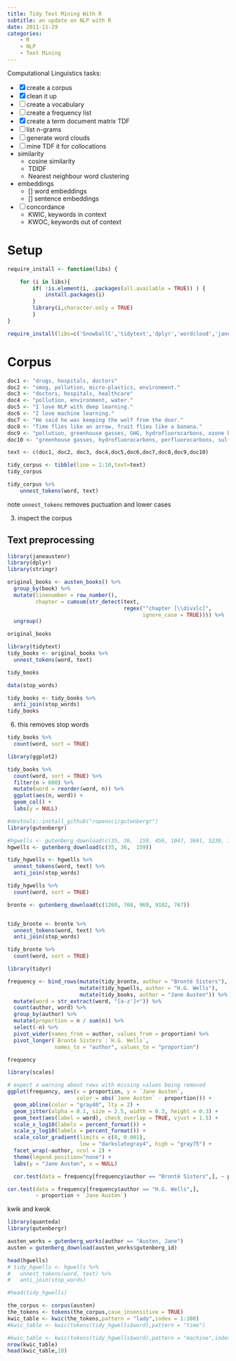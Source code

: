 ```yaml
---
title: Tidy Text Mining With R
subtitle: an update on NLP with R
date: 2011-11-29
categories:
    - R
    - NLP
    - Text Mining
---
```


Computational Linguistics tasks:

-   [x] create a corpus
-   [x] clean it up
-   [ ] create a vocabulary
-   [ ] create a frequency list
-   [x] create a term document matrix TDF
-   [ ] list n-grams
-   [ ] generate word clouds
-   [ ] mine TDF it for collocations\
-   similarity
    -   cosine similarity
    -   TDIDF
    -   Nearest neighbour word clustering
-   embeddings
    -   \[\] word embeddings
    -   \[\] sentence embeddings
-   [ ] concordance
    -   KWIC, keywords in context
    -   KWOC, keywords out of context

# Setup

```r
require_install <- function(libs) {

    for (i in libs){
        if( !is.element(i, .packages(all.available = TRUE)) ) {
            install.packages(i)
        }
        library(i,character.only = TRUE)
        }
}

require_install(libs=c('SnowballC','tidytext','dplyr','wordcloud','janeaustenr','gutenbergr','quanteda'))
```

# Corpus

```r
doc1 <- "drugs, hospitals, doctors"
doc2 <- "smog, pollution, micro-plastics, environment."
doc3 <- "doctors, hospitals, healthcare"
doc4 <- "pollution, environment, water."
doc5 <- "I love NLP with deep learning."
doc6 <- "I love machine learning."
doc7 <- "He said he was keeping the wolf from the door."
doc8 <- "Time flies like an arrow, fruit flies like a banana."
doc9 <- "pollution, greenhouse gasses, GHG, hydrofluorocarbons, ozone hole, global warming. Montreal Protocol."
doc10 <- "greenhouse gasses, hydrofluorocarbons, perfluorocarbons, sulfur hexafluoride, carbon dioxide, carbon monoxide, CO2, hydrofluorocarbons, methane, nitrous oxide."

text <- c(doc1, doc2, doc3, doc4,doc5,doc6,doc7,doc8,doc9,doc10)

tidy_corpus <- tibble(line = 1:10,text=text)   
tidy_corpus
```

```r
tidy_corpus %>% 
    unnest_tokens(word, text)
```

note `unnest_tokens` removes puctuation and lower cases

3.  inspect the corpus

## Text preprocessing

```r
library(janeaustenr)
library(dplyr)
library(stringr)

original_books <- austen_books() %>%
  group_by(book) %>%
  mutate(linenumber = row_number(),
         chapter = cumsum(str_detect(text, 
                                     regex("^chapter [\\divxlc]",
                                           ignore_case = TRUE)))) %>%
  ungroup()

original_books

library(tidytext)
tidy_books <- original_books %>%
  unnest_tokens(word, text)

tidy_books
```

```r
data(stop_words)

tidy_books <- tidy_books %>%
  anti_join(stop_words)
tidy_books
```

6.  this removes stop words

```r
tidy_books %>%
  count(word, sort = TRUE) 
```

```r
library(ggplot2)

tidy_books %>%
  count(word, sort = TRUE) %>%
  filter(n > 600) %>%
  mutate(word = reorder(word, n)) %>%
  ggplot(aes(n, word)) +
  geom_col() +
  labs(y = NULL)
```

```r
#devtools::install_github("ropensci/gutenbergr")
library(gutenbergr)

#hgwells <- gutenberg_download(c(35, 36,  159, 456, 1047, 3691, 5230, 11870, 12163, 23218, 28218, 35461,39585))
hgwells <- gutenberg_download(c(35, 36,  159))

```

```r
tidy_hgwells <- hgwells %>%
  unnest_tokens(word, text) %>%
  anti_join(stop_words)
```

```r
tidy_hgwells %>%
  count(word, sort = TRUE)
```

```r
bronte <- gutenberg_download(c(1260, 768, 969, 9182, 767))


tidy_bronte <- bronte %>%
  unnest_tokens(word, text) %>%
  anti_join(stop_words)

tidy_bronte %>%
  count(word, sort = TRUE)
```

```r
library(tidyr)

frequency <- bind_rows(mutate(tidy_bronte, author = "Brontë Sisters"),
                       mutate(tidy_hgwells, author = "H.G. Wells"), 
                       mutate(tidy_books, author = "Jane Austen")) %>% 
  mutate(word = str_extract(word, "[a-z']+")) %>%
  count(author, word) %>%
  group_by(author) %>%
  mutate(proportion = n / sum(n)) %>% 
  select(-n) %>% 
  pivot_wider(names_from = author, values_from = proportion) %>%
  pivot_longer(`Brontë Sisters`:`H.G. Wells`,
               names_to = "author", values_to = "proportion")

frequency
```

```r
library(scales)

# expect a warning about rows with missing values being removed
ggplot(frequency, aes(x = proportion, y = `Jane Austen`, 
                      color = abs(`Jane Austen` - proportion))) +
  geom_abline(color = "gray40", lty = 2) +
  geom_jitter(alpha = 0.1, size = 2.5, width = 0.3, height = 0.3) +
  geom_text(aes(label = word), check_overlap = TRUE, vjust = 1.5) +
  scale_x_log10(labels = percent_format()) +
  scale_y_log10(labels = percent_format()) +
  scale_color_gradient(limits = c(0, 0.001), 
                       low = "darkslategray4", high = "gray75") +
  facet_wrap(~author, ncol = 2) +
  theme(legend.position="none") +
  labs(y = "Jane Austen", x = NULL)
```

```r
  cor.test(data = frequency[frequency$author == "Brontë Sisters",], ~ proportion + `Jane Austen`)
```

```r
cor.test(data = frequency[frequency$author == "H.G. Wells",], 
         ~ proportion + `Jane Austen`)
```

kwik and kwok

```r
library(quanteda)
library(gutenbergr)

austen_works = gutenberg_works(author == "Austen, Jane")
austen = gutenberg_download(austen_works$gutenberg_id)

head(hgwells)
# tidy_hgwells <- hgwells %>%
#   unnest_tokens(word, text) %>%
#   anti_join(stop_words)

#head(tidy_hgwells)

the_corpus <- corpus(austen)
the_tokens <- tokens(the_corpus,case_insensitive = TRUE)
kwic_table <- kwic(the_tokens,pattern = "lady",index = 1:100)
#kwic_table <- kwic(tokens(tidy_hgwells$word),pattern = "time")

#kwic_table <- kwic(tokens(tidy_hgwells$word),pattern = "machine",index = 1:400, case_insensitive = TRUE)
nrow(kwic_table)
head(kwic_table,10)
```
